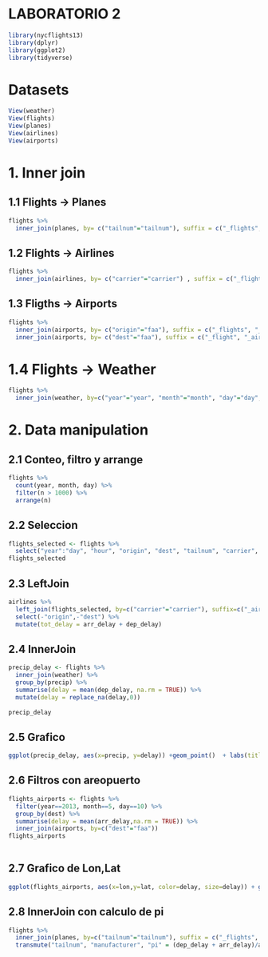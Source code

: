 # LABORATORIO 2
```r
library(nycflights13)
library(dplyr)
library(ggplot2)
library(tidyverse)
```
# Datasets
```r
View(weather)
View(flights)
View(planes)
View(airlines)
View(airports)
```
# 1. Inner join
## 1.1 Flights -> Planes
```r
flights %>%
  inner_join(planes, by= c("tailnum"="tailnum"), suffix = c("_flights", "_planes"))
```
## 1.2 Flights -> Airlines
```r
flights %>%
  inner_join(airlines, by= c("carrier"="carrier") , suffix = c("_flights", "_airlines"))
```
## 1.3 Fligths -> Airports
```r
flights %>%
  inner_join(airports, by= c("origin"="faa"), suffix = c("_flights", "_airports_origin")) %>%
  inner_join(airports, by= c("dest"="faa"), suffix = c("_flight", "_airports_dest"))
```
# 1.4 Flights -> Weather
```r
flights %>%
  inner_join(weather, by=c("year"="year", "month"="month", "day"="day", "hour"="hour", "origin"="origin"), suffix=c("_flights", "_weather")) 
```

# 2. Data manipulation
## 2.1 Conteo, filtro y arrange 
```r
flights %>%
  count(year, month, day) %>%
  filter(n > 1000) %>%
  arrange(n)
```
## 2.2 Seleccion
```r
flights_selected <- flights %>%
  select("year":"day", "hour", "origin", "dest", "tailnum", "carrier", "arr_delay", "dep_delay")
flights_selected
```
## 2.3 LeftJoin
```r
airlines %>%
  left_join(flights_selected, by=c("carrier"="carrier"), suffix=c("_airlines", "_flights")) %>%
  select(-"origin",-"dest") %>%
  mutate(tot_delay = arr_delay + dep_delay)

```
## 2.4 InnerJoin
```r
precip_delay <- flights %>%
  inner_join(weather) %>%
  group_by(precip) %>%
  summarise(delay = mean(dep_delay, na.rm = TRUE)) %>%
  mutate(delay = replace_na(delay,0))
  
precip_delay

```
## 2.5 Grafico
```r
ggplot(precip_delay, aes(x=precip, y=delay)) +geom_point()  + labs(title = "Precipitaciones vs Retraso") +xlab("Retraso") + ylab("Precipitaciones")
```
## 2.6 Filtros con areopuerto
```r
flights_airports <- flights %>% 
  filter(year==2013, month==5, day==10) %>%
  group_by(dest) %>%
  summarise(delay = mean(arr_delay,na.rm = TRUE)) %>%
  inner_join(airports, by=c("dest"="faa"))
flights_airports
  
```
## 2.7 Grafico de Lon,Lat
```r
ggplot(flights_airports, aes(x=lon,y=lat, color=delay, size=delay)) + geom_point() + labs(title = "Grafico de Longitud y Latitude") + xlab("Latitud") +ylab("Longitud")
```
## 2.8 InnerJoin con calculo de pi
```r
flights %>%
  inner_join(planes, by=c("tailnum"="tailnum"), suffix = c("_flights", "_planes")) %>%
  transmute("tailnum", "manufacturer", "pi" = (dep_delay + arr_delay)/air_time)
               
```

